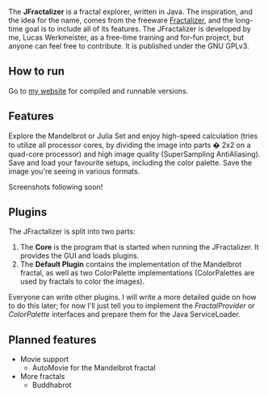 The '''JFractalizer''' is a fractal explorer, written in Java. The inspiration, and the idea for the name, comes from the freeware [http://www.fractalizer.de/en Fractalizer], and the long-time goal is to include all of its features. The JFractalizer is developed by me, Lucas Werkmeister, as a free-time training and for-fun project, but anyone can feel free to contribute. It is published under the GNU GPLv3.

==How to run==
Go to [http://code.lucaswerkmeister.de/jfractalizer my website] for compiled and runnable versions.

==Features==
Explore the Mandelbrot or Julia Set and enjoy high-speed calculation (tries to utilize all processor cores, by dividing the image into parts � 2x2 on a quad-core processor) and high image quality (SuperSampling AntiAliasing). Save and load your favourite setups, including the color palette. Save the image you're seeing in various formats.

Screenshots following soon!

==Plugins==
The JFractalizer is split into two parts:
#The '''Core''' is the program that is started when running the JFractalizer. It provides the GUI and loads plugins.
#The '''Default Plugin''' contains the implementation of the Mandelbrot fractal, as well as two ColorPalette implementations (ColorPalettes are used by fractals to color the images).
Everyone can write other plugins. I will write a more detailed guide on how to do this later; for now I'll just tell you to implement the ''FractalProvider'' or ''ColorPalette'' interfaces and prepare them for the Java ServiceLoader.

==Planned features==
*Movie support
**AutoMovie for the Mandelbrot fractal
*More fractals
**Buddhabrot
